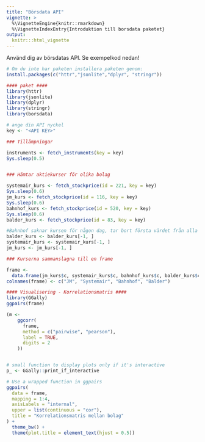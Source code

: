 ```yaml
---
title: "Börsdata API"
vignette: >
  %\VignetteEngine{knitr::rmarkdown}
  %\VignetteIndexEntry{Introduktion till borsdata paketet}
output:
  knitr:::html_vignette
---
```


Använd dig av börsdatas API. Se exempelkod nedan!

```r
# Om du inte har paketen installera paketen genom:
install.packages(c("httr","jsonlite","dplyr", "stringr"))

#### paket ####
library(httr)
library(jsonlite)
library(dplyr)
library(stringr)
library(borsdata)

# ange din API nyckel
key <- "<API KEY>"

### Tillämpningar

instruments <- fetch_instruments(key = key)
Sys.sleep(0.5)


### Hämtar aktiekurser för olika bolag

systemair_kurs <- fetch_stockprice(id = 221, key = key)
Sys.sleep(0.6)
jm_kurs <- fetch_stockprice(id = 116, key = key)
Sys.sleep(0.6)
bahnhof_kurs <- fetch_stockprice(id = 520, key = key)
Sys.sleep(0.6)
balder_kurs <- fetch_stockprice(id = 83, key = key)

#Bahnhof saknar kursen för någon dag, tar bort första värdet från alla andra.
balder_kurs <- balder_kurs[-1, ]
systemair_kurs <- systemair_kurs[-1, ]
jm_kurs <- jm_kurs[-1, ]

### Kurserna sammanslagna till en frame

frame <-
  data.frame(jm_kurs$c, systemair_kurs$c, bahnhof_kurs$c, balder_kurs$c)
colnames(frame) <- c("JM", "Systemair", "Bahnhof", "Balder")

#### Visualisering - Korrelationsmatris ####
library(GGally)
ggpairs(frame)

(m <-
    ggcorr(
      frame,
      method = c("pairwise", "pearson"),
      label = TRUE,
      digits = 2
    ))


# small function to display plots only if it's interactive
p_ <- GGally::print_if_interactive

# Use a wrapped function in ggpairs
ggpairs(
  data = frame,
  mapping = 1:4,
  axisLabels = "internal",
  upper = list(continuous = "cor"),
  title = "Korrelationsmatris mellan bolag"
) +
  theme_bw() +
  theme(plot.title = element_text(hjust = 0.5))

```

